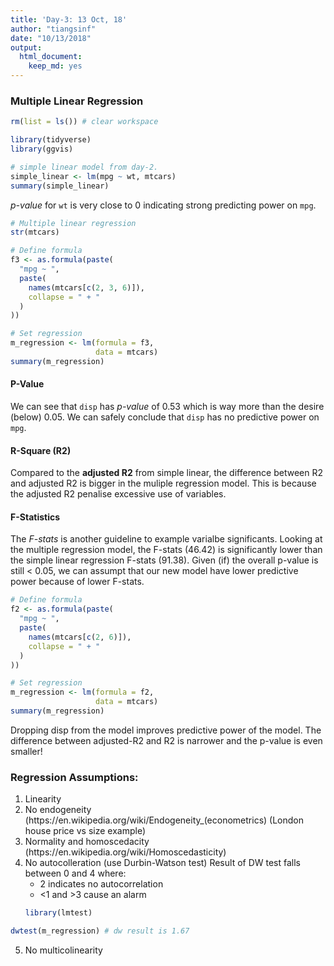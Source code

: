 ```yaml
---
title: 'Day-3: 13 Oct, 18'
author: "tiangsinf"
date: "10/13/2018"
output: 
  html_document:
    keep_md: yes
---
```

### Multiple Linear Regression
```r
rm(list = ls()) # clear workspace
```

```r
library(tidyverse)
library(ggvis)
```

```r
# simple linear model from day-2.
simple_linear <- lm(mpg ~ wt, mtcars)
summary(simple_linear)
```
*p-value* for `wt` is very close to 0 indicating strong predicting power on `mpg`.

```r
# Multiple linear regression
str(mtcars)

# Define formula
f3 <- as.formula(paste(
  "mpg ~ ",
  paste(
    names(mtcars[c(2, 3, 6)]),
    collapse = " + "
  )
))

# Set regression
m_regression <- lm(formula = f3,
                   data = mtcars)
summary(m_regression)
```
#### P-Value
We can see that `disp` has *p-value* of 0.53 which is way more than the desire (below) 0.05. We can safely conclude that `disp` has no predictive power on `mpg`.

#### R-Square (R2)
Compared to the **adjusted R2** from simple linear, the difference between R2 and adjusted R2 is bigger in the muliple regression model. This is because the adjusted R2 penalise excessive use of variables.

#### F-Statistics
The *F-stats* is another guideline to example varialbe significants. Looking at the multiple regression model, the F-stats (46.42) is significantly lower than the simple linear regression F-stats (91.38). Given (if) the overall p-value is still < 0.05, we can assumpt that our new model have lower predictive power because of lower F-stats.

```r
# Define formula
f2 <- as.formula(paste(
  "mpg ~ ",
  paste(
    names(mtcars[c(2, 6)]),
    collapse = " + "
  )
))

# Set regression
m_regression <- lm(formula = f2,
                   data = mtcars)
summary(m_regression)
```
Dropping disp from the model improves predictive power of the model. The difference between adjusted-R2 and R2 is narrower and the p-value is even smaller!

### Regression Assumptions:
1.  Linearity
2.  No endogeneity (https://en.wikipedia.org/wiki/Endogeneity_(econometrics) (London house price vs size example)
3.  Normality and homoscedacity (https://en.wikipedia.org/wiki/Homoscedasticity)
4.  No autocolleration (use Durbin-Watson test)
    Result of DW test falls between 0 and 4 where:
    * 2 indicates no autocorrelation
    * <1 and >3 cause an alarm
```r
library(lmtest)
```
    
```r
dwtest(m_regression) # dw result is 1.67
```
5.  No multicolinearity



